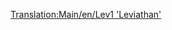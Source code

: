 [[Translation:Main/en/Lev1 'Leviathan']]{{en/-}}{{Template:Поезда/Ru
|Image=[[File:en/Lev1leviathan.png]]
|Name=Lev1 'Leviathan'
|Cost=£ 82031 (4101550 р.)
|Speed=402 км/ч (251 миль/ч)
|Weight=105 т
|Power=10000 л. с. (7457 кВт)
|Annual=£ 3515 (175750 р.)
|Designed=2020
|Lifespan=20
|Capacity=нет
|Description=Даже несмотря на некоторые проблемы с надёжностью, данный локомотив существенно совершеннее монорельсового транспорта.
Он не только на 20% быстрее по максимальной скорости по сравнению с [[Main/ru/Millennium Z1|Millennium Z1]], но и благодаря магнитной колее, стало возможным перемещение очень длинных и тяжёлых составов.
|Real-life=Прототипом может считаться разработанный в Германии [http://www.wikipedia.org/wiki/Transrapid Трансрапид].
}}